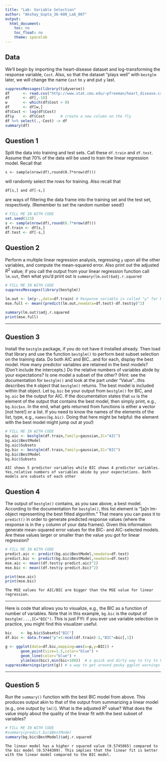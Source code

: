 ---
title: "Lab: Variable Selection"
author: "Akshay_Gupta_36-600_Lab_06T"
output: 
  html_document:
    toc: no
    toc_float: no
    theme: spacelab
---

## Data

We'll begin by importing the heart-disease dataset and log-transforming the response variable, `Cost`. Also, so that the dataset "plays well" with `bestglm` later, we will change the name `Cost` to `y` and put `y` last.
```{r}
suppressMessages(library(tidyverse))
df      <- read.csv("http://www.stat.cmu.edu/~pfreeman/heart_disease.csv",stringsAsFactors=TRUE)
df      <- df[,-10]
w       <- which(df$Cost > 0)
df      <- df[w,]
df$Cost <- log(df$Cost)
df$y    <- df$Cost       # create a new column on the fly
df %>% select(.,-Cost) -> df
summary(df)
```

## Question 1

Split the data into training and test sets. Call these `df.train` and `df.test`. Assume that 70% of the data will be used to train the linear regression model. Recall that
```
s <- sample(nrow(df),round(0.7*nrow(df)))
```
will randomly select the rows for training. Also recall that
```
df[s,] and df[-s,]
```
are ways of filtering the data frame into the training set and the test set, respectively. (Remember to set the random number seed!)
```{r}
# FILL ME IN WITH CODE
set.seed(123)
s <- sample(nrow(df),round(0.7*nrow(df)))
df.train <- df[s,]
df.test <- df[-s,]
```

## Question 2

Perform a multiple linear regression analysis, regressing `y` upon all the other variables, and compute the mean-squared error. Also print out the adjusted $R^2$ value; if you call the output from your linear regression function call `lm.out`, then what you'd print out is `summary(lm.out)$adj.r.squared`
```{r}
# FILL ME IN WITH CODE
suppressMessages(library(bestglm))

lm.out <- lm(y~.,data=df.train) # Response variable is called "y" for bestglm
mse.full <- mean((predict(lm.out,newdata=df.test)-df.test$y)^2)

summary(lm.out)$adj.r.squared
print(mse.full)


```

---

## Question 3

Install the `bestglm` package, if you do not have it installed already. Then load that library and use the function `bestglm()` to perform best subset selection on the training data. Do both AIC and BIC...and for each, display the best model. How many predictor variables are retained in the best models? (Don't include the intercepts.) Do the relative numbers of variables abide by your expectations? Is one model a subset of the other? (Hint: see the documentation for `bestglm()` and look at the part under "Value"...this describes the `R` object that `bestglm()` returns. The best model is included within that object. Let `bg.bic` be your output from `bestglm()` for BIC, and `bg.aic` be the output for AIC. If the documentation states that `xx` is the element of the output that contains the best model, then simply print, e.g., `bg.bic$xx`. In the end, what gets returned from functions is either a vector [not here!] or a list. If you need to know the names of the elements of the list, type, e.g., `names(bg.bic)`. Doing that here might be helpful: the element with the best model might jump out at you!)
```{r}
# FILL ME IN WITH CODE
bg.aic <- bestglm(df.train,family=gaussian,IC="AIC")
bg.aic$BestModel
bg.aic$Subsets
bg.bic <- bestglm(df.train,family=gaussian,IC="BIC")
bg.bic$BestModel
bg.bic$Subsets
```
```
AIC shows 5 predictor variables while BIC shows 4 predictor variables. Yes,relative numbers of variables abide by your expectations. Both models are subsets of each other
```

## Question 4

The output of `bestglm()` contains, as you saw above, a best model. According to the documentation for `bestglm()`, this list element is "[a]n lm-object representing the best fitted algorithm." That means you can pass it to `predict()` in order to generate predicted response values (where the response is in the `y` column of your data frames). Given this information: generate mean-squared error values for the BIC- and AIC-selected models. Are these values larger or smaller than the value you got for linear regression?
```{r}
# FILL ME IN WITH CODE
predict.aic <- predict(bg.aic$BestModel,newdata=df.test)
predict.bic <- predict(bg.bic$BestModel,newdata=df.test)
mse.aic <- mean((df.test$y-predict.aic)^2)
mse.bic <- mean((df.test$y-predict.bic)^2)

print(mse.aic)
print(mse.bic)
```
```
The MSE values for AIC/BIC are bigger than the MSE value for linear regression.
```

---

Here is code that allows you to visualize, e.g., the BIC as a function of number of variables. Note that in this example, `bg.bic` is the output of `bestglm(...,IC="BIC")`. This is just FYI: if you ever use variable selection in practice, you might find this visualizer useful.

```{r}
bic    <- bg.bic$Subsets["BIC"]
df.bic <- data.frame("p"=1:ncol(df.train)-1,"BIC"=bic[,1])

g <- ggplot(data=df.bic,mapping=aes(x=p,y=BIC)) + 
       geom_point(size=1.5,color="blue") + 
       geom_line(color="blue") + 
       ylim(min(bic),min(bic+100))  # a quick and dirty way to try to hone in on the right range to see minimum
suppressWarnings(print(g)) # a way to get around pesky ggplot warnings
```

---

## Question 5

Run the `summary()` function with the best BIC model from above. This produces output akin to that of the output from summarizing a linear model (e.g., one output by `lm()`). What is the adjusted $R^2$ value? What does the value imply about the quality of the linear fit with the best subset of variables?
```{r}
# FILL ME IN WITH CODE
#summary(predict.bic$BestMode)
summary(bg.bic$BestModel)$adj.r.squared
```
```
The linear model has a higher r squared value (0.5745865) compared to the bic model (0.5744309). This implies that the linear fit is better with the linear model compared to the BIC model.
```
